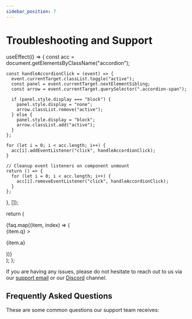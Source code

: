 ```yaml
---
sidebar_position: 7
---
```

# Troubleshooting and Support


  useEffect(() => {
    const acc = document.getElementsByClassName("accordion");

    const handleAccordionClick = (event) => {
      event.currentTarget.classList.toggle("active");
      const panel = event.currentTarget.nextElementSibling;
      const arrow = event.currentTarget.querySelector(".accordion-span");

      if (panel.style.display === "block") {
        panel.style.display = "none";
        arrow.classList.remove("active");
      } else {
        panel.style.display = "block";
        arrow.classList.add("active");
      }
    };

    for (let i = 0; i < acc.length; i++) {
      acc[i].addEventListener("click", handleAccordionClick);
    }

    // Cleanup event listeners on component unmount
    return () => {
      for (let i = 0; i < acc.length; i++) {
        acc[i].removeEventListener("click", handleAccordionClick);
      }
    };
  }, []);



  return (
    <div>
      {faq.map((item, index) => (
        <div className="accordion-container" key={index}>
          <div className="accordion">{item.q} <span className="accordion-span">&#x3e;</span></div>
          <div className="panel">
            <p>{item.a}</p>
          </div>
        </div>
      ))}
    </div>
  );
};



If you are having any issues, please do not hesitate to reach out to us via our [support email](https://customer.support.eyer.ai/servicedesk/customer/portal/1/create/1) or our [Discord](https://discord.gg/c2nuGEGPs2) channel.

## Frequently Asked Questions
These are some common questions our support team receives:

<Section/>
